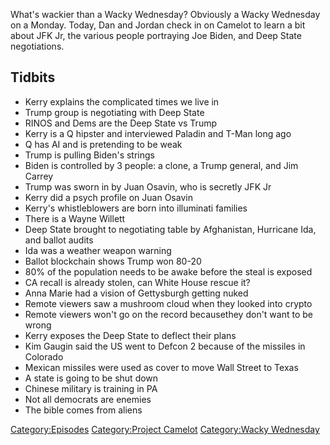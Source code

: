 {{DEFAULTSORT:
    #_EPISODE_0595:Boulder Missiles and Gettysburg Nukes
}}{{Episode
    | title           = Boulder Missiles and Gettysburg Nukes
    | caption         = Listen to this episode on [https://knowledgefight.libsyn.com/595-boulder-missiles-and-gettysburg-nukes Libsyn] [https://open.spotify.com/episode/5banZE7kDQaz62yeW7z7Og Spotify], Read the [[Transcript/595: Boulder Missiles and Gettysburg Nukes|Unofficial Transcript]]
    | episodeNumber   = 595
    | length          = 01:10:07
    | airDate         = September 13, 2021
    | episodeType     = [[:Category:Project Camelot|Project Camelot]], [[:Category:Wacky Wednesday|Wacky Wednesday]]
    | appearance      = [[Kerry Cassidy]], [[Jim Carrey]], [[Juan Osavin]], [[JFK Jr]], [[Wayne Willett]], [[Anna Marie]], [[Kim Gaugin]]
    | oocDrop         = This is in part how Atlantis was sunk
    | previousEpisode = [[594: September 7, 2021]]
    | nextEpisode     = [[596: Possibly Too Much Wacky]]
}}

{{Stub}}

What's wackier than a Wacky Wednesday? Obviously a Wacky Wednesday on a Monday. Today, Dan and Jordan check in on Camelot to learn a bit about JFK Jr, the various people portraying Joe Biden, and Deep State negotiations.

==Tidbits==

*Kerry explains the complicated times we live in
*Trump group is negotiating with Deep State
*RINOS and Dems are the Deep State vs Trump
*Kerry is a Q hipster and interviewed Paladin and T-Man long ago
*Q has AI and is pretending to be weak
*Trump is pulling Biden's strings
*Biden is controlled by 3 people: a clone, a Trump general, and Jim Carrey
*Trump was sworn in by Juan Osavin, who is secretly JFK Jr
*Kerry did a psych profile on Juan Osavin
*Kerry's whistleblowers are born into illuminati families
*There is a Wayne Willett
*Deep State brought to negotiating table by Afghanistan, Hurricane Ida, and ballot audits
*Ida was a weather weapon warning
*Ballot blockchain shows Trump won 80-20
*80% of the population needs to be awake before the steal is exposed
*CA recall is already stolen, can White House rescue it?
*Anna Marie had a vision of Gettysburgh getting nuked
*Remote viewers saw a mushroom cloud when they looked into crypto
*Remote viewers won't go on the record becausethey don't want to be wrong
*Kerry exposes the Deep State to deflect their plans
*Kim Gaugin said the US went to Defcon 2 because of the missiles in Colorado
*Mexican missiles were used as cover to move Wall Street to Texas
*A state is going to be shut down
*Chinese military is training in PA
*Not all democrats are enemies
*The bible comes from aliens

[[Category:Episodes]]
[[Category:Project Camelot]]
[[Category:Wacky Wednesday]]
